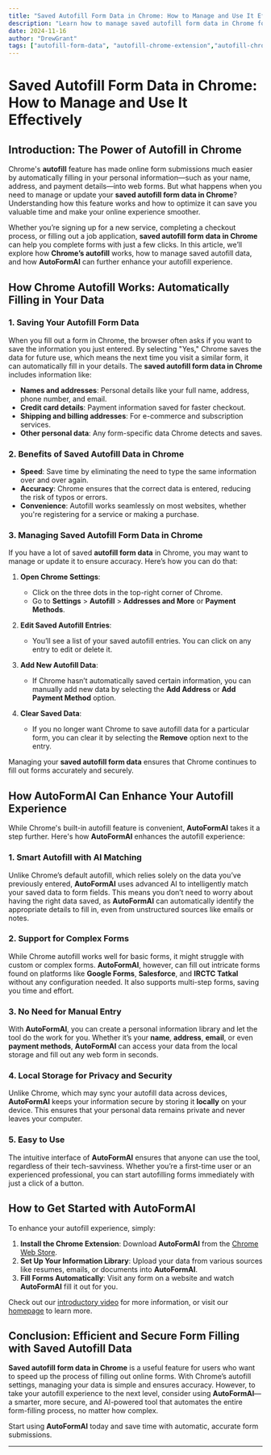 ```yaml
---
title: "Saved Autofill Form Data in Chrome: How to Manage and Use It Effectively"
description: "Learn how to manage saved autofill form data in Chrome for faster, more accurate form submissions. Discover how AutoFormAI can enhance your autofill experience."
date: 2024-11-16
author: "DrewGrant"
tags: ["autofill-form-data", "autofill-chrome-extension","autofill-chrome"]
---
```


# Saved Autofill Form Data in Chrome: How to Manage and Use It Effectively

## Introduction: The Power of Autofill in Chrome

Chrome's **autofill** feature has made online form submissions much easier by automatically filling in your personal information—such as your name, address, and payment details—into web forms. But what happens when you need to manage or update your **saved autofill form data in Chrome**? Understanding how this feature works and how to optimize it can save you valuable time and make your online experience smoother.

Whether you’re signing up for a new service, completing a checkout process, or filling out a job application, **saved autofill form data in Chrome** can help you complete forms with just a few clicks. In this article, we’ll explore how **Chrome’s autofill** works, how to manage saved autofill data, and how **AutoFormAI** can further enhance your autofill experience.

## How Chrome Autofill Works: Automatically Filling in Your Data

### 1. **Saving Your Autofill Form Data**

When you fill out a form in Chrome, the browser often asks if you want to save the information you just entered. By selecting "Yes," Chrome saves the data for future use, which means the next time you visit a similar form, it can automatically fill in your details. The **saved autofill form data in Chrome** includes information like:

- **Names and addresses**: Personal details like your full name, address, phone number, and email.
- **Credit card details**: Payment information saved for faster checkout.
- **Shipping and billing addresses**: For e-commerce and subscription services.
- **Other personal data**: Any form-specific data Chrome detects and saves.

### 2. **Benefits of Saved Autofill Data in Chrome**

- **Speed**: Save time by eliminating the need to type the same information over and over again.
- **Accuracy**: Chrome ensures that the correct data is entered, reducing the risk of typos or errors.
- **Convenience**: Autofill works seamlessly on most websites, whether you're registering for a service or making a purchase.

### 3. **Managing Saved Autofill Form Data in Chrome**

If you have a lot of saved **autofill form data** in Chrome, you may want to manage or update it to ensure accuracy. Here’s how you can do that:

1. **Open Chrome Settings**:
   - Click on the three dots in the top-right corner of Chrome.
   - Go to **Settings** > **Autofill** > **Addresses and More** or **Payment Methods**.

2. **Edit Saved Autofill Entries**:
   - You’ll see a list of your saved autofill entries. You can click on any entry to edit or delete it.

3. **Add New Autofill Data**:
   - If Chrome hasn’t automatically saved certain information, you can manually add new data by selecting the **Add Address** or **Add Payment Method** option.

4. **Clear Saved Data**:
   - If you no longer want Chrome to save autofill data for a particular form, you can clear it by selecting the **Remove** option next to the entry.

Managing your **saved autofill form data** ensures that Chrome continues to fill out forms accurately and securely.

## How AutoFormAI Can Enhance Your Autofill Experience

While Chrome's built-in autofill feature is convenient, **AutoFormAI** takes it a step further. Here's how **AutoFormAI** enhances the autofill experience:

### 1. **Smart Autofill with AI Matching**

Unlike Chrome’s default autofill, which relies solely on the data you’ve previously entered, **AutoFormAI** uses advanced AI to intelligently match your saved data to form fields. This means you don’t need to worry about having the right data saved, as **AutoFormAI** can automatically identify the appropriate details to fill in, even from unstructured sources like emails or notes.

### 2. **Support for Complex Forms**

While Chrome autofill works well for basic forms, it might struggle with custom or complex forms. **AutoFormAI**, however, can fill out intricate forms found on platforms like **Google Forms**, **Salesforce**, and **IRCTC Tatkal** without any configuration needed. It also supports multi-step forms, saving you time and effort.

### 3. **No Need for Manual Entry**

With **AutoFormAI**, you can create a personal information library and let the tool do the work for you. Whether it’s your **name**, **address**, **email**, or even **payment methods**, **AutoFormAI** can access your data from the local storage and fill out any web form in seconds.

### 4. **Local Storage for Privacy and Security**

Unlike Chrome, which may sync your autofill data across devices, **AutoFormAI** keeps your information secure by storing it **locally** on your device. This ensures that your personal data remains private and never leaves your computer.

### 5. **Easy to Use**

The intuitive interface of **AutoFormAI** ensures that anyone can use the tool, regardless of their tech-savviness. Whether you’re a first-time user or an experienced professional, you can start autofilling forms immediately with just a click of a button.

## How to Get Started with AutoFormAI

To enhance your autofill experience, simply:

1. **Install the Chrome Extension**: Download **AutoFormAI** from the [Chrome Web Store](https://chromewebstore.google.com/detail/autoformai/lfikjlhmofcmjbimgjjnafdeljkfhpej).
2. **Set Up Your Information Library**: Upload your data from various sources like resumes, emails, or documents into **AutoFormAI**.
3. **Fill Forms Automatically**: Visit any form on a website and watch **AutoFormAI** fill it out for you.

Check out our [introductory video](https://youtu.be/S-Yt7lTtXuQ) for more information, or visit our [homepage](https://autoformai.floxai.top/) to learn more.

## Conclusion: Efficient and Secure Form Filling with Saved Autofill Data

**Saved autofill form data in Chrome** is a useful feature for users who want to speed up the process of filling out online forms. With Chrome’s autofill settings, managing your data is simple and ensures accuracy. However, to take your autofill experience to the next level, consider using **AutoFormAI**—a smarter, more secure, and AI-powered tool that automates the entire form-filling process, no matter how complex.

Start using **AutoFormAI** today and save time with automatic, accurate form submissions.

---
